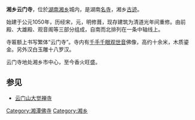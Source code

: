 {{文物保护单位
| 级别 = 省级
| 省区市 = 湖南省
| 名称 = 云门寺
| 图片 =
| 编号 = 5-81
| 分类 = 古建筑、历史纪念建筑物
| 时代 = [[清朝|清]]
| 所在 = [[湘潭市|湘潭市]][[湘乡市|湘乡市]]
| 登录 = 1959年1月24日<br>1972年9月1日重新公布<br>1983年10月10日重新公布
}}
'''湘乡云门寺'''，位於[[湖南省|湖南]][[湘乡市|湘乡]]城内，是湖南[[名寺|名寺]]，湘乡[[古迹|古迹]]。

始建于公元1050年，历经宋，元，明修葺，现存建筑为清道光年间重修。由前殿、大雄殿、观音阁等三部分组成，自南而北排列在一条中轴线上。

寺匾额上书写繁体“云门寺”。寺内有[[千手千眼|千手千眼]][[观世音|观世音]]佛像，高约十余米，木质鎏金。另外汉白玉雕十八罗汉。

云门寺地处湘乡市中心，至今香火旺盛。

==参见==
*[[云门山大觉禅寺|云门山大觉禅寺]]

{{佛教小作品}}

[[Category:湘潭佛寺|Category:湘潭佛寺]]
[[Category:湘乡|Category:湘乡]]